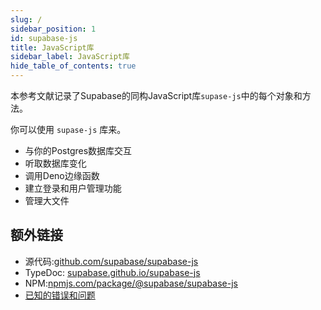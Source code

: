 ```yaml
---
slug: /
sidebar_position: 1
id: supabase-js
title: JavaScript库
sidebar_label: JavaScript库
hide_table_of_contents: true
---
```


本参考文献记录了Supabase的同构JavaScript库`supase-js`中的每个对象和方法。

你可以使用 `supase-js` 库来。

- 与你的Postgres数据库交互
- 听取数据库变化
- 调用Deno边缘函数
- 建立登录和用户管理功能
- 管理大文件

## 额外链接

- 源代码:[github.com/supabase/supabase-js](https://github.com/supabase/supabase-js)
- TypeDoc: [supabase.github.io/supabase-js](https://supabase.github.io/supabase-js/v2/)
- NPM:[npmjs.com/package/@supabase/supabase-js](https://www.npmjs.com/package/@supabase/supabase-js)
- [已知的错误和问题](https://github.com/supabase/supabase-js/issues)

